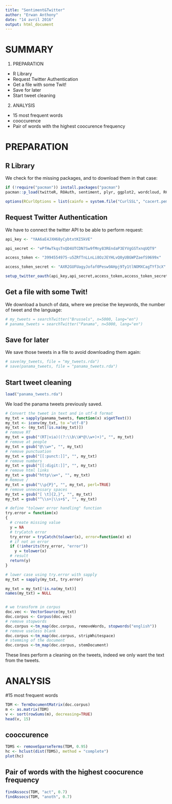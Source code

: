 ```yaml
---
title: "Sentiment&Twitter"
author: "Erwan Anthony"
date: "14 avril 2016"
output: html_document
---
```


# **SUMMARY**  
1. PREPARATION
  * R Library 
  * Request Twitter Authentication 
  * Get a file with some Twit! 
  * Save for later 
  * Start tweet cleaning
  
2. ANALYSIS
  * 15 most frequent words 
  * cooccurence 
  * Pair of words with the highest coocurence frequency


# **PREPARATION**  

## R Library

We check for the missing packages, and to download them in that case:

```r
if (!require("pacman")) install.packages("pacman")
pacman::p_load(twitteR, ROAuth, sentiment, plyr, ggplot2, wordcloud, RColorBrewer, httpuv, RCurl, base64enc)

options(RCurlOptions = list(cainfo = system.file("CurlSSL", "cacert.pem", package = "RCurl")))
```





## Request Twitter Authentication
We have to connect the twitter API to be able to perform request:
```r
api_key <- "YAA6aE4JXH68yCybtxtKI5kVE"

api_secret <- "ePfHwTkqsTnQD4UTCDN7Sw9fMny83REndaP3EYVgGSTxnqUQT9"

access_token <- "3994554975-u5ZRfTnLLnLi8OzJEYHLvQ0yUBGWPZaefS9699x"

access_token_secret <- "AXR2GUFUagyJofaf0Pesw9AHpj9Ty1tlNOMXCagTYf3cX"

setup_twitter_oauth(api_key,api_secret,access_token,access_token_secret)
```


## Get a file with some Twit!
We download a bunch of data, where we precise the keywords, the number of tweet and the language:

```r
# my_tweets = searchTwitter("Brussels", n=5000, lang="en")
# panama_tweets = searchTwitter("Panama", n=5000, lang="en")
```



## Save for later
We save those tweets in a file to avoid downloading them again:
```r
# save(my_tweets, file = "my_tweets.rda")
# save(panama_tweets, file = "panama_tweets.rda")
```

## Start tweet cleaning
```r
load("panama_tweets.rda")

```
We load the panama tweets previously saved.    

```r
# Convert the tweet in text and in utf-8 format
my_txt = sapply(panama_tweets, function(x) x$getText())
my_txt <- iconv(my_txt, to ="utf-8")
my_txt <- (my_txt[!is.na(my_txt)])
# remove RT
my_txt = gsub("(RT|via)((?:\\b\\W*@\\w+)+)", "", my_txt)
# remove at people
my_txt = gsub("@\\w+", "", my_txt)
# remove punctuation
my_txt = gsub("[[:punct:]]", "", my_txt)
# remove numbers
my_txt = gsub("[[:digit:]]", "", my_txt)
# remove html links
my_txt = gsub("http\\w+", "", my_txt)
# Remove /
my_txt = gsub("\\p{P}", "", my_txt, perl=TRUE)
# remove unnecessary spaces
my_txt = gsub("[ \t]{2,}", "", my_txt)
my_txt = gsub("^\\s+|\\s+$", "", my_txt)

# define "tolower error handling" function
try.error = function(x)
{
  # create missing value
  y = NA
  # tryCatch error
  try_error = tryCatch(tolower(x), error=function(e) e)
  # if not an error
  if (!inherits(try_error, "error"))
    y = tolower(x)
  # result
  return(y)
}

# lower case using try.error with sapply
my_txt = sapply(my_txt, try.error)

my_txt = my_txt[!is.na(my_txt)]
names(my_txt) = NULL


# we transform in corpus
doc.vec <- VectorSource(my_txt)
doc.corpus <- Corpus(doc.vec)
# remove stopwords
doc.corpus <-tm_map(doc.corpus, removeWords, stopwords("english"))
# remove useless blank
doc.corpus <-tm_map(doc.corpus, stripWhitespace)
# stemming of the document
doc.corpus <-tm_map(doc.corpus, stemDocument)
```
These lines perform a cleaning on the tweets, indeed we only want the text from the tweets.    



# **ANALYSIS**

#15 most frequent words  

```r
TDM <- TermDocumentMatrix(doc.corpus)
m <- as.matrix(TDM)
v <- sort(rowSums(m), decreasing=TRUE)  
head(v, 15)
```

## cooccurence  

```r
TDMS <- removeSparseTerms(TDM, 0.95)
hc <- hclust(dist(TDMS), method = "complete")
plot(hc)
```

## Pair of words with the highest coocurence frequency  

```r
findAssocs(TDM, "act", 0.7)
findAssocs(TDM, "anoth", 0.7)
```





